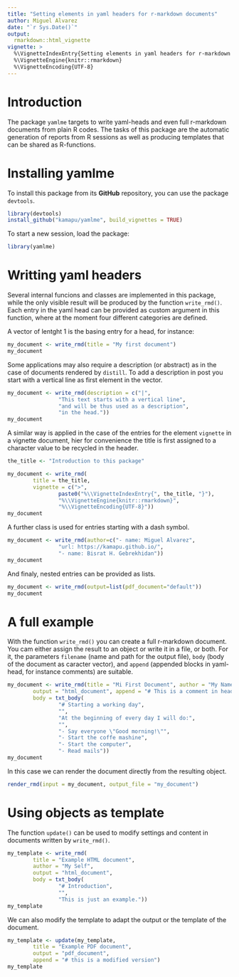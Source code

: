 ```yaml
---
title: "Setting elements in yaml headers for r-markdown documents"
author: Miguel Alvarez
date: "`r Sys.Date()`"
output:
  rmarkdown::html_vignette
vignette: >
  %\VignetteIndexEntry{Setting elements in yaml headers for r-markdown documents}
  %\VignetteEngine{knitr::rmarkdown}
  %\VignetteEncoding{UTF-8}
---
```


# Introduction

The package `yamlme` targets to write yaml-heads and even full r-markdown
documents from plain R codes. The tasks of this package are the automatic
generation of reports from R sessions as well as producing templates that can
be shared as R-functions.

# Installing yamlme

To install this package from its **GitHub** repository, you can use
the package `devtools`.

```r
library(devtools)
install_github("kamapu/yamlme", build_vignettes = TRUE)
```

To start a new session, load the package:

```r
library(yamlme)
```

# Writting yaml headers

Several internal funcions and classes are implemented in this package, while
the only visible result will be produced by the function `write_rmd()`.
Each entry in the yaml head can be provided as custom argument in this
function, where at the moment four different categories are defined.

A vector of lentght 1 is the basing entry for a head, for instance:

```r
my_document <- write_rmd(title = "My first document")
my_document
```

Some applications may also require a description (or abstract) as in the case of
documents rendered by `distill`.
To add a description in post you start with a vertical line as first element in
the vector.

```r
my_document <- write_rmd(description = c("|",
				"This text starts with a vertical line",
				"and will be thus used as a description",
				"in the head."))
my_document
```

A similar way is applied in the case of the entries for the element `vignette`
in a vignette document, hier for convenience the title is first assigned to a
character value to be recycled in the header.

```r
the_title <- "Introduction to this package"

my_document <- write_rmd(
		title = the_title,
		vignette = c(">",
				paste0("%\\VignetteIndexEntry{", the_title, "}"),
				"%\\VignetteEngine{knitr::rmarkdown}",
				"%\\VignetteEncoding{UTF-8}"))
my_document
```

A further class is used for entries starting with a dash symbol.

```r
my_document <- write_rmd(author=c("- name: Miguel Alvarez",
				"url: https://kamapu.github.io/",
				"- name: Bisrat H. Gebrekhidan"))
my_document
```

And finaly, nested entries can be provided as lists.

```r
my_document <- write_rmd(output=list(pdf_document="default"))
my_document
```

# A full example

With the function `write_rmd()` you can create a full r-markdown document. You
cam either assign the result to an object or write it in a file, or both.
For it, the parameters `filename` (name and path for the output file), `body`
(body of the document as caracter vector), and `append` (appended blocks in
yaml-head, for instance comments) are suitable.

```r
my_document <- write_rmd(title = "Mi First Document", author = "My Name",
		output = "html_document", append = "# This is a comment in head",
		body = txt_body(
				"# Starting a working day",
				"",
				"At the beginning of every day I will do:",
				"",
				"- Say everyone \"Good morning!\"",
				"- Start the coffe mashine",
				"- Start the computer",
				"- Read mails"))
my_document
```

In this case we can render the document directly from the resulting object.

```r
render_rmd(input = my_document, output_file = "my_document")
```

# Using objects as template

The function `update()` can be used to modify settings and content in documents
written by `write_rmd()`.

```r
my_template <- write_rmd(
		title = "Example HTML document",
		author = "My Self",
		output = "html_document",
		body = txt_body(
				"# Introduction",
				"",
				"This is just an example."))
my_template
```

We can also modify the template to adapt the output or the template of the
document.

```r
my_template <- update(my_template, 
		title = "Example PDF document",
		output = "pdf_document",
		append = "# this is a modified version")
my_template
```
